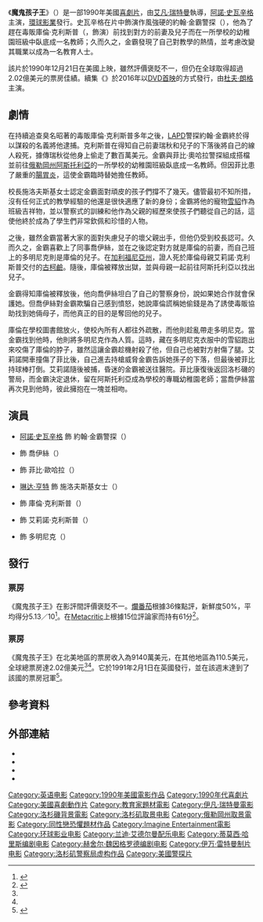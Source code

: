 {{noteTA
|G1=Show
|G2=Movie
|T=zh-tw:魔鬼孩子王;zh-hk:幼稚園特警;zh-cn:幼儿园警探;
|1=zh-tw:魔鬼孩子王;zh-hk:幼稚園特警;zh-cn:幼儿园警探;
}}
{{Infobox film
| name           = 魔鬼孩子王
| original_name  = {{lang|en|''Kindergarten Cop''}}
| image          = Kindergarten Cop Poster.jpg
| caption        = 電影海報
| director       = [[艾凡·瑞特曼|艾凡·瑞特曼]]
| producer       = {{ubl|艾凡·瑞特曼|[[布萊恩·葛瑟|布萊恩·葛瑟]]}}
| screenplay     = {{ubl|{{le|莫瑞·薩拉姆|Murray Salem}}|{{le|賈斯捷·溫洛|Herschel Weingrod}}|{{le|提摩西·哈里斯 (編劇)|Timothy Harris (writer)|提摩西·哈里斯}}}}
| story          = 莫瑞·薩拉姆
| starring       = {{plainlist|
* [[阿諾·史瓦辛格|阿諾·史瓦辛格]]
* {{le|潘妮洛普·安·蜜勒|Penelope Ann Miller}}
* {{le|潘蜜拉·瑞德|Pamela Reed}}
* [[琳达·亨特|琳达·亨特]]
* {{le|理查德·泰森|Richard Tyson}}
* {{le|卡露·貝克|Carroll Baker}}
}}
| music          = {{le|藍迪·埃德爾曼|Randy Edelman}}
| cinematography = [[迈克尔·查普曼|迈克尔·查普曼]]
| editing        = {{ubl|{{le|溫迪·格里妮·布里克蒙特|Wendy Greene Bricmont}}|{{le|謝爾頓·凱恩|Sheldon Kahn}}}}
| studio         = [[Imagine_Entertainment|Imagine Entertainment]]
| distributor    = [[環球影業|環球影業]]
| released       = {{Film date|1990|12|21|美國}}
| runtime        = 111分鐘<ref>{{citeweb|url=http://www.bbfc.co.uk/releases/kindergarten-cop-1970-1|title=Kindergarten Cop (15)|work=[[British_Board_of_Film_Classification|British Board of Film Classification]]|date=1991-01-25|accessdate=2019-03-28|archive-date=2019-03-28|archive-url=https://web.archive.org/web/20190328121827/http://www.bbfc.co.uk/releases/kindergarten-cop-1970-1|dead-url=no}}</ref>
| country        = {{USA}}
| language       = 英語
| budget         = 2600萬美元<ref>{{cite web|url=https://www.the-numbers.com/movie/Kindergarten-Cop#tab=summary|title=Kindergarten Cop (1990)|website=[[The_Numbers|The Numbers]]|accessdate=2019-03-28|archive-date=2019-03-28|archive-url=https://web.archive.org/web/20190328120518/https://www.the-numbers.com/movie/Kindergarten-Cop#tab=summary|dead-url=no}}</ref>
| gross          = 2.02億美元<ref name="LAT">{{cite news|title=WEEKEND BOX OFFICE : Moviegoers Go for the Laughs|work=The Los Angeles Times|url=http://articles.latimes.com/1991-01-08/entertainment/ca-7898_1_weekend-box-office|accessdate=2011-01-11|first=Pat H.|last=Broeske|date=1991-01-08|archive-date=2016-09-17|archive-url=https://web.archive.org/web/20160917224540/http://articles.latimes.com/1991-01-08/entertainment/ca-7898_1_weekend-box-office|dead-url=no}}</ref><ref name="BOM">{{cite web|title=Kindergarten Cop|url=http://www.boxofficemojo.com/movies/?id=kindergartencop.htm|website=Box Office Mojo|accessdate=2015-09-17|archive-date=2018-06-23|archive-url=https://web.archive.org/web/20180623113453/http://www.boxofficemojo.com/movies/?id=kindergartencop.htm|dead-url=no}}</ref>
| preceded_by    = 
| followed_by    = 《{{le|魔鬼孩子王2|Kindergarten Cop 2}}》
| cn_name        = 幼儿园警探
| hk_name        = 幼稚園特警
| tw_name        = 魔鬼孩子王
}}
《'''魔鬼孩子王'''》（{{lang-en|''Kindergarten Cop''}}）是一部1990年美國[[喜劇片|喜劇片]]，由[[艾凡·瑞特曼|艾凡·瑞特曼]]執導，[[阿諾·史瓦辛格|阿諾·史瓦辛格]]主演，[[環球影業|環球影業]]發行。史瓦辛格在片中飾演作風強硬的約翰·金霸警探（{{lang|en|Detective John Kimble}}），他為了趕在毒販庫倫·克利斯普（{{lang|en|Cullen Crisp}}，{{le|理查德·泰森|Richard Tyson}}飾演）前找到對方的前妻及兒子而在一所學校的幼稚園班級中臥底成一名教師；久而久之，金霸發現了自己對教學的熱情，並考慮改變其職業以成為一名教育人士。

該片於1990年12月21日在美國上映，雖然評價褒貶不一，但仍在全球取得超過2.02億美元的票房佳績。續集《{{le|魔鬼孩子王2|Kindergarten Cop 2}}》於2016年以[[DVD首映|DVD首映]]的方式發行，由[[杜夫·朗格|杜夫·朗格]]主演。

== 劇情 ==
在持續追查臭名昭著的毒販庫倫·克利斯普多年之後，[[洛杉矶警察局|LAPD]]警探約翰·金霸終於得以謀殺的名義將他逮捕。克利斯普在得知自己前妻瑞秋和兒子的下落後將自己的線人殺死，據傳瑞秋從他身上偷走了數百萬美元。金霸與菲比·奧哈拉警探組成搭檔並前往[[俄勒岡州|俄勒岡州]][[阿斯托利亞|阿斯托利亞]]的一所學校的幼稚園班級臥底成一名教師。但因菲比患了嚴重的[[腸胃炎|腸胃炎]]，這使金霸臨時替她擔任教師。

校長施洛夫斯基女士認定金霸面對頑皮的孩子們撐不了幾天。儘管最初不知所措，沒有任何正式的教學經驗的他還是很快適應了新的身份；金霸將他的寵物[[雪貂|雪貂]]作為班級吉祥物，並以警察式的訓練和他作為父親的經歷來使孩子們聽從自己的話，這使他終於成為了學生們非常欽佩和珍惜的人物。

之後，雖然金霸當著大家的面對失慮兒子的壞父親出手，但他仍受到校長認可。久而久之，金霸喜歡上了同事喬伊絲，並在之後認定對方就是庫倫的前妻，而自己班上的多明尼克則是庫倫的兒子。在[[加利福尼亞州|加利福尼亞州]]，證人死於庫倫母親艾莉諾·克利斯普交付的[[古柯鹼|古柯鹼]]。隨後，庫倫被釋放出獄，並與母親一起前往阿斯托利亞以找出兒子。

金霸得知庫倫被釋放後，他向喬伊絲坦白了自己的警察身份，說如果她合作就會​​保護她。但喬伊絲對金霸欺騙自己感到憤怒，她說庫倫謊稱她偷錢是為了誘使毒販協助找到她倆母子，而他真正的目的是奪回他的兒子。

庫倫在學校圖書館放火，使校內所有人都往外疏散，而他則趁亂帶走多明尼克。當金霸找到他時，他則將多明尼克作為人質。這時，藏在多明尼克衣服中的雪貂跑出來咬傷了庫倫的脖子，雖然這讓金霸趁機射殺了他，但自己也被對方射傷了腿。艾莉諾開車撞傷了菲比後，自己進去持槍威脅金霸告訴她孫子的下落，但最後被菲比持球棒打倒。艾莉諾隨後被捕，昏迷的金霸被送往醫院。菲比康復後返回洛杉磯的警局，而金霸決定退休，留在阿斯托利亞成為學校的專職幼稚園老師；當喬伊絲當再次見到他時，彼此擁抱在一塊並相吻。

== 演員 ==
* [[阿諾·史瓦辛格|阿諾·史瓦辛格]] 飾 約翰·金霸警探（{{lang|en|Detective John Kimble}}）
* {{le|潘妮洛普·安·蜜勒|Penelope Ann Miller}} 飾 喬伊絲（{{lang|en|Joyce}}）
* {{le|潘蜜拉·瑞德|Pamela Reed}} 飾 菲比·歐哈拉（{{lang|en|Phoebe O'Hara}}）
* [[琳达·亨特|琳达·亨特]] 飾 施洛夫斯基女士（{{lang|en|Miss Schlowski}}）
* {{le|理查德·泰森|Richard Tyson}} 飾 庫倫·克利斯普（{{lang|en|Cullen Crisp}}）
* {{le|卡露·貝克|Carroll Baker}} 飾 艾莉諾·克利斯普（{{lang|en|Eleanor Crisp}}）
* {{le|克里斯汀和喬瑟夫·考辛斯|Christian and Joseph Cousins}} 飾 多明尼克（{{lang|en|Dominic}}）

== 發行 ==
=== 票房 ===
《魔鬼孩子王》在影評間評價褒貶不一。[[爛番茄|爛番茄]]根據36條點評，新鮮度50%，平均得分5.13／10<ref>{{cite news|title= Kindergarten Cop|publisher= Flixster|work= Rotten Tomatoes|url= http://www.rottentomatoes.com/m/kindergarten_cop/|accessdate= 2020-09-06|archive-date= 2010-02-08|archive-url= https://web.archive.org/web/20100208112658/http://www.rottentomatoes.com/m/kindergarten_cop/|dead-url= no}}</ref>。在[[Metacritic|Metacritic]]上根據15位評論家而持有61分<ref>{{cite web | url= http://www.metacritic.com/movie/kindergarten-cop | title= Kindergarten Cop | publisher= CBS | work= [[Metacritic|Metacritic]] | accessdate= 2011-10-30 | archive-date= 2021-04-25 | archive-url= https://web.archive.org/web/20210425123624/https://www.metacritic.com/movie/kindergarten-cop | dead-url= no }}</ref>。

=== 票房 ===
《魔鬼孩子王》在北美地區的票房收入為9140萬美元，在其他地區為110.5美元，全球總票房達2.02億美元<ref name=LAT/><ref name=BOM/>。它於1991年2月1日在英國發行，並在該週末達到了該國的票房冠軍<ref>{{cite web|url=http://www.25thframe.co.uk/charts/chart.php?chart=19910201|title=Weekend box office 1st February 1991 - 3rd February 1991|publisher=www.25thframe.co.uk|accessdate=2016-12-30|archive-date=2019-03-31|archive-url=https://web.archive.org/web/20190331131217/https://www.25thframe.co.uk/charts/chart.php?chart=19910201|dead-url=no}}</ref>。

== 參考資料 ==
{{reflist|30em}}

== 外部連結 ==
* {{IMDb title|0099938}}
* {{Amg movie|27364}}
* {{mojo title|kindergartencop}}
* {{rotten-tomatoes|kindergarten_cop}}

{{Ivan Reitman}}
{{DEFAULTSORT:Kindergarten Cop}}
[[Category:英语电影|Category:英语电影]]
[[Category:1990年美國電影作品|Category:1990年美國電影作品]]
[[Category:1990年代喜劇片|Category:1990年代喜劇片]]
[[Category:美國喜劇動作片|Category:美國喜劇動作片]]
[[Category:教育家題材電影|Category:教育家題材電影]]
[[Category:伊凡·瑞特曼電影|Category:伊凡·瑞特曼電影]]
[[Category:洛杉磯背景電影|Category:洛杉磯背景電影]]
[[Category:洛杉矶取景电影|Category:洛杉矶取景电影]]
[[Category:俄勒岡州取景電影|Category:俄勒岡州取景電影]]
[[Category:同性戀恐懼題材作品|Category:同性戀恐懼題材作品]]
[[Category:Imagine_Entertainment電影|Category:Imagine Entertainment電影]]
[[Category:环球影业电影|Category:环球影业电影]]
[[Category:兰迪·艾德尔曼配乐电影|Category:兰迪·艾德尔曼配乐电影]]
[[Category:蒂莫西·哈里斯编剧电影|Category:蒂莫西·哈里斯编剧电影]]
[[Category:赫舍尔·魏因格罗德编剧电影|Category:赫舍尔·魏因格罗德编剧电影]]
[[Category:伊万·雷特曼制片电影|Category:伊万·雷特曼制片电影]]
[[Category:洛杉矶警察局虚构作品|Category:洛杉矶警察局虚构作品]]
[[Category:美國警探片|Category:美國警探片]]